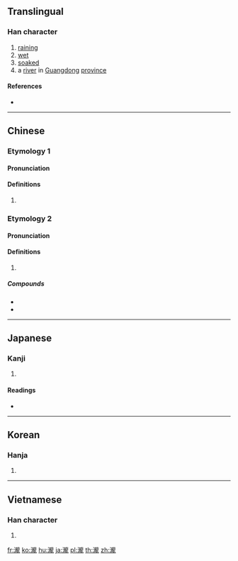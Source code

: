 {{character info/new}}
{{also|泷|滝}}
==Translingual==
{{Han simplified forms|瀧|滝|泷}}
===Han character===
{{Han char|rn=85|rad=水|as=16|sn=19|four=31111|canj=EYBP|ids=⿰氵龍}}

# [[raining]]
# [[wet]]
# [[soaked]]
# a [[river]] in [[Guangdong]] [[province]]

====References====
* {{Han ref|kx=0660.190|dkj=18671|dj=1070.120|hdz=31784.170|uh=7027|ud=28711|bh=F25D|bd=62045}}

----

==Chinese==
{{zh-forms|s=泷}}

===Etymology 1===

====Pronunciation====
{{zh-pron
|m=lóng
|c=long4,lung4
|h=pfs=
|md=
|mn=
|w=
|mc=y
|oc=y
|cat=
}}
{{attention|zh|the ancient Chinese data needs to be split properly between the two pronunciations}}

====Definitions====
{{zh-hanzi}}

# {{rfdef|lang=zh}}

===Etymology 2===

====Pronunciation====
{{zh-pron
|m=shuāng
|c=soeng1
|h=pfs=
|md=
|mn=
|w=
|mc=y
|oc=y
|cat=
}}

====Definitions====
{{zh-hanzi}}

# {{n-g|A character used only in place names.}}

=====Compounds=====
* {{zh-l|瀧水}}
* {{zh-l|瀧岡}}

----

==Japanese==

===Kanji===
{{ja-kanji|grade=|rs=水16}}

# {{defn|lang=ja|sort=水16}}

====Readings====
* {{ja-readings|on=[[そう]] (sō), [[ろう]] (rō)|kun=[[たき]] (taki)}}

----

==Korean==

===Hanja===
{{ko-hanja|hangeul=[[룡]]>[[용]]|eumhun=|rv=ryong>yong|mr=ryong>yong|y=lyong>yong}}

# {{defn|lang=ko|sort=水16}}

----

==Vietnamese==

===Han character===
{{vi-hantu|[[lung]], [[sang]], [[rông]], [[rồng]], [[sông]], [[tình]], [[tịnh]]|rs=水16}}

# {{defn|lang=vi|sort=水16}}

[[fr:瀧]]
[[ko:瀧]]
[[hu:瀧]]
[[ja:瀧]]
[[pl:瀧]]
[[th:瀧]]
[[zh:瀧]]